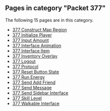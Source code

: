 <!-- DO NOT EDIT BELOW THIS LINE, OR CHANGE THIS COMMENT, CODE AUTOMATICALLY GENERATED BY category.sh -->
== '''Pages in category "Packet 377"''' ==
The following 15 pages are in this category.
* [[377 Construct Map Region]]
* [[377 Initialize Player]]
* [[377 Input Amount]]
* [[377 Interface Animation]]
* [[377 Interface Item]]
* [[377 Inventory Overlay]]
* [[377 Logout]]
* [[377 Protocol]]
* [[377 Reset Button State]]
* [[377 Run Energy]]
* [[377 Send Add Friend]]
* [[377 Send Message]]
* [[377 Send Sidebar Interface]]
* [[377 Skill Level]]
* [[377 Walkable Interface]]
